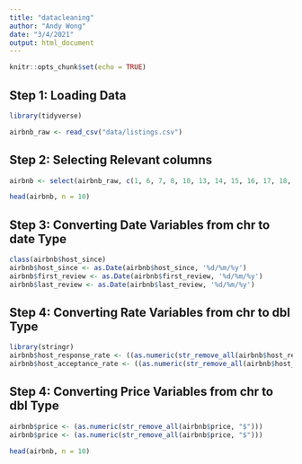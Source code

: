 ```yaml
---
title: "datacleaning"
author: "Andy Wong"
date: "3/4/2021"
output: html_document
---
```



```r
knitr::opts_chunk$set(echo = TRUE)
```

## Step 1: Loading Data 

```r
library(tidyverse)

airbnb_raw <- read_csv("data/listings.csv")

```

## Step 2: Selecting Relevant columns 

```r

airbnb <- select(airbnb_raw, c(1, 6, 7, 8, 10, 13, 14, 15, 16, 17, 18, 19, 23, 24, 25, 26, 27, 28, 29, 30, 31, 32, 33, 35, 36, 37, 38, 39, 40, 41, 42, 43, 44, 45, 46, 47, 49, 50, 51, 52, 53, 55, 56, 57, 58, 59, 60, 61, 62, 63, 64, 65, 66, 68, 69, 70, 71, 72, 73, 74, 75, 76, 77, 80))

head(airbnb, n = 10)

```

## Step 3: Converting Date Variables from chr to date Type

```r

class(airbnb$host_since)
airbnb$host_since <- as.Date(airbnb$host_since, '%d/%m/%y')
airbnb$first_review <- as.Date(airbnb$first_review, '%d/%m/%y')
airbnb$last_review <- as.Date(airbnb$last_review, '%d/%m/%y')

```

## Step 4: Converting Rate Variables from chr to dbl Type

```r

library(stringr)
airbnb$host_response_rate <- ((as.numeric(str_remove_all(airbnb$host_response_rate, "%")))/100)
airbnb$host_acceptance_rate <- ((as.numeric(str_remove_all(airbnb$host_acceptance_rate, "%")))/100)

```

## Step 4: Converting Price Variables from chr to dbl Type

```r

airbnb$price <- (as.numeric(str_remove_all(airbnb$price, "$")))
airbnb$price <- (as.numeric(str_remove_all(airbnb$price, "$")))

head(airbnb, n = 10)


```

